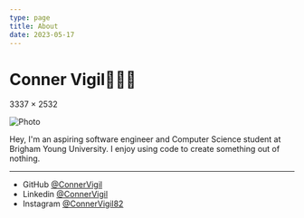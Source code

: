 ```yaml
---
type: page
title: About
date: 2023-05-17
---
```


# Conner Vigil📱👨‍💻

3337 × 2532

<Image
  src="/images/portrait.jpg"
  alt="Photo"
  width={1668}
  height={1266}
  priority
  className="next-image"
/>

Hey, I'm an aspiring software engineer and Computer Science student at Brigham Young University. I enjoy using code to create something out of nothing.

---

- GitHub [@ConnerVigil](https://github.com/ConnerVigil)
- Linkedin [@ConnerVigil](https://www.linkedin.com/in/conner-vigil-5920531b6/)
- Instagram [@ConnerVigil82](https://www.instagram.com/Connervigil82/)
